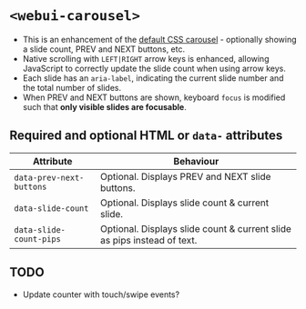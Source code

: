 
<Meta of={WebUICarousel} />

# `<webui-carousel>`
- This is an enhancement of the [default CSS carousel](/story/components-carousel--carousel) - optionally showing a slide count, PREV and NEXT buttons, etc.
- Native scrolling with `LEFT|RIGHT` arrow keys is enhanced, allowing JavaScript to correctly update the slide count when using arrow keys.
- Each slide has an `aria-label`, indicating the current slide number and the total number of slides.
- When PREV and NEXT buttons are shown, keyboard `focus` is modified such that **only visible slides are focusable**.

<Canvas of={WebUICarousel.WebUICarousel} />
<Controls of={WebUICarousel.WebUICarousel} />

## Required and optional HTML  or `data-` attributes

Attribute | Behaviour
--- | ---
`data-prev-next-buttons` | Optional. Displays PREV and NEXT slide buttons.
`data-slide-count` | Optional. Displays slide count & current slide.
`data-slide-count-pips` | Optional. Displays slide count & current slide as pips instead of text.

## TODO
- Update counter with touch/swipe events?
